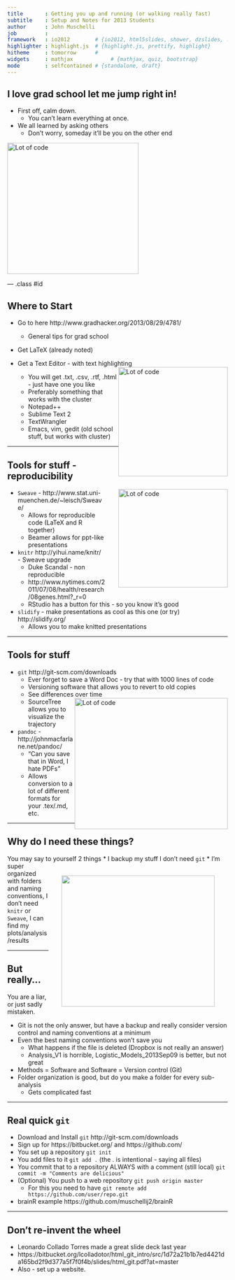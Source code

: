```yaml
---
title       : Getting you up and running (or walking really fast)
subtitle    : Setup and Notes for 2013 Students
author      : John Muschelli
job         : 
framework   : io2012        # {io2012, html5slides, shower, dzslides, ...}
highlighter : highlight.js  # {highlight.js, prettify, highlight}
hitheme     : tomorrow      # 
widgets     : mathjax            # {mathjax, quiz, bootstrap}
mode        : selfcontained # {standalone, draft}
---
```


## I love grad school let me jump right in!

* First off, calm down.
    * You can't learn everything at once.

* We all learned by asking others
    * Don't worry, someday it'll be you on the other end

<img src="Attached_GF.jpg" style="width:300px; height:300px; float:center;" alt="Lot of code" >

--- .class #id 

## Where to Start

* Go to here http://www.gradhacker.org/2013/08/29/4781/
    * General tips for grad school
* Get LaTeX (already noted)
* Get a Text Editor - with text highlighting <img src="cluster.jpg" style="width:250px; height:250px; float:right;" alt="Lot of code" >

   * You will get .txt, .csv, .rtf, .html - just have one you like
   * Preferably something that works with the cluster
   * Notepad++
   * Sublime Text 2
   * TextWrangler
   * Emacs, vim, gedit (old school stuff, but works with cluster)

---

## Tools for stuff - reproducibility
<img src="ppt.jpg" style="width:250px; height:225px; float:right;  float:right;margin:0px 0px 0px 30px" alt="Lot of code" >

* `Sweave` - http://www.stat.uni-muenchen.de/~leisch/Sweave/
     * Allows for reproducible code (LaTeX and R together)
     * Beamer allows for ppt-like presentations
* `knitr` http://yihui.name/knitr/ - Sweave upgrade 
    * Duke Scandal - non reproducible
    * http://www.nytimes.com/2011/07/08/health/research/08genes.html?_r=0
    * RStudio has a button for this - so you know it's good
* `slidify` - make presentations as cool as this one (or try) http://slidify.org/
    * Allows you to make knitted presentations


---

## Tools for stuff

* `git`  http://git-scm.com/downloads
    * Ever forget to save a Word Doc - try that with 1000 lines of code
    * Versioning software that allows you to revert to old copies
    * See differences over time <img src="pandoc.jpg" style="width:350px; height:300px; float:right;" alt="Lot of code" >
    * SourceTree allows you to visualize the trajectory
* `pandoc` - http://johnmacfarlane.net/pandoc/ 
    * "Can you save that in Word, I hate PDFs" 
    * Allows conversion to a lot of different formats for your .tex/.md, etc.

---

## Why do I need these things?

You may say to yourself 2 things
* I backup my stuff I don't need `git` <img src="organized.jpg" style="width:350px; height:300px; float:right;border:20px;margin:30px" >
* I'm super organized with folders and naming conventions, I don't need `knitr` or `Sweave`, I can find my plots/analysis/results 

---

## But really...

<div class="theorem">
You are a liar, or just sadly mistaken.
</div>

* Git is not the only answer, but have a backup and really consider version control and naming conventions at a minimum
* Even the best naming conventions won't save you
    * What happens if the file is deleted (Dropbox is not really an answer)
    * Analysis_V1 is horrible, Logistic_Models_2013Sep09 is better, but not great
* Methods = Software and Software = Version control (Git)
* Folder organization is good, but do you make a folder for every sub-analysis
    * Gets complicated fast

---

## Real quick `git`

* Download and Install `git` http://git-scm.com/downloads
* Sign up for https://bitbucket.org/ and https://github.com/
* You set up a repository `git init`
* You add files to it `git add .` (the . is intentional - saying all files)
* You commit that to a repository ALWAYS with a comment (still local) `git commit -m "Comments are delicious"`
* (Optional) You push to a web repository `git push origin master`
    * For this you need to have `git remote add https://github.com/user/repo.git`
* brainR example https://github.com/muschellij2/brainR

---

## Don't re-invent the wheel

* Leonardo Collado Torres made a great slide deck last year
* https://bitbucket.org/lcolladotor/html_git_intro/src/1d72a21b1b7ed4421da165bd2f9d377a5f7f0f4b/slides/html_git.pdf?at=master
* Also - set up a website.

